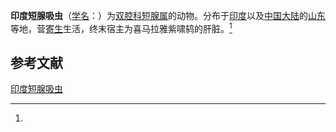 {{Speciesbox
| name = 印度短腺吸虫
| status = 
| status_system = 
| image = 
| genus = Brachylecithum
| species = indicus
| authority = (Singh, 1962)<ref name='id9902'>{{cite web| url =http://www.bioinfo.cn/db05/BjdwSpecies.php?action=view&id=9902| title =印度短腺吸虫| work =《中国动物物种编目数据库》| publisher =中国科学院微生物研究所| author =中国科学院动物研究所| accessdate =2009-04-16| deadurl =yes| archiveurl =https://web.archive.org/web/20160305031851/http://www.bioinfo.cn/db05/BjdwSpecies.php?action=view&id=9902| archivedate =2016-03-05}}</ref>
}}

'''印度短腺吸虫'''（[[学名|学名]]：{{lang|la|''Brachylecithum indicus''}}）为[[双腔科|双腔科]][[短腺属|短腺属]]的动物。分布于[[印度|印度]]以及[[中国大陆|中国大陆]]的[[山东|山东]]等地，营[[寄生|寄生]]生活，终末宿主为喜马拉雅紫啸鸫的肝脏。<ref name='id9902'/>

== 参考文献 ==
{{reflist}}

{{Wikispecies|Brachylecithum indicus}}

[[Category:短腺属|印度短腺吸虫]]


{{吸虫小作品}}